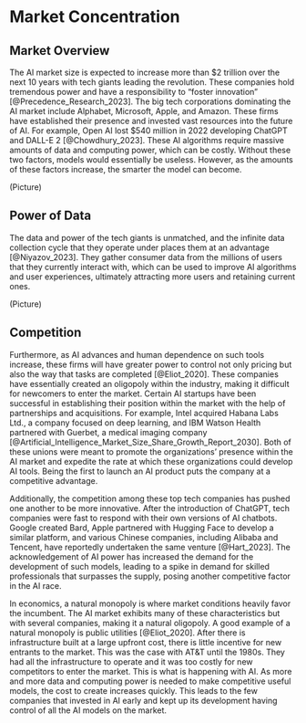 # Market Concentration

## Market Overview {-}

The AI market size is expected to increase more than $2 trillion over the next 10 years with tech giants leading the revolution. These companies hold tremendous power and have a responsibility to “foster innovation” [@Precedence_Research_2023]. The big tech corporations dominating the AI market include Alphabet, Microsoft, Apple, and Amazon. These firms have established their presence and invested vast resources into the future of AI. For example, Open AI lost $540 million in 2022 developing ChatGPT and DALL-E 2 [@Chowdhury_2023]. These AI algorithms require massive amounts of data and computing power, which can be costly. Without these two factors, models would essentially be useless. However, as the amounts of these factors increase, the smarter the model can become.

(Picture)


## Power of Data {-}
The data and power of the tech giants is unmatched, and the infinite data collection cycle that they operate under places them at an advantage [@Niyazov_2023]. They gather consumer data from the millions of users that they currently interact with, which can be used to improve AI algorithms and user experiences, ultimately attracting more users and retaining current ones.

(Picture)


## Competition {-}

Furthermore, as AI advances and human dependence on such tools increase, these firms will have greater power to control not only pricing but also the way that tasks are completed [@Eliot_2020]. These companies have essentially created an oligopoly within the industry, making it difficult for newcomers to enter the market. Certain AI startups have been successful in establishing their position within the market with the help of partnerships and acquisitions. For example, Intel acquired Habana Labs Ltd., a company focused on deep learning, and IBM Watson Health partnered with Guerbet, a medical imaging company [@Artificial_Intelligence_Market_Size_Share_Growth_Report_2030]. Both of these unions were meant to promote the organizations’ presence within the AI market and expedite the rate at which these organizations could develop AI tools. Being the first to launch an AI product puts the company at a competitive advantage.

Additionally, the competition among these top tech companies has pushed one another to be more innovative. After the introduction of ChatGPT, tech companies were fast to respond with their own versions of AI chatbots. Google created Bard, Apple partnered with Hugging Face to develop a similar platform, and various Chinese companies, including Alibaba and Tencent, have reportedly undertaken the same venture [@Hart_2023]. The acknowledgement of AI power has increased the demand for the development of such models, leading to a spike in demand for skilled professionals that surpasses the supply, posing another competitive factor in the AI race.

In economics, a natural monopoly is where market conditions heavily favor the incumbent. The AI market exhibits many of these characteristics but with several companies, making it a natural oligopoly. A good example of a natural monopoly is public utilities [@Eliot_2020]. After there is infrastructure built at a large upfront cost, there is little incentive for new entrants to the market. This was the case with AT&T until the 1980s. They had all the infrastructure to operate and it was too costly for new competitors to enter the market. This is what is happening with AI. As more and more data and computing power is needed to make competitive useful models, the cost to create increases quickly. This leads to the few companies that invested in AI early and kept up its development having control of all the AI models on the market.
